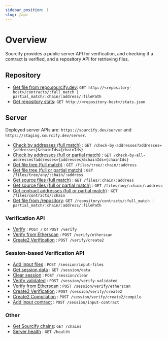 ```yaml
---
sidebar_position: 1
slug: /api
---
```


# Overview

Sourcify provides a public server API for verification, and checking if a contract is verified, and a repository API for retrieving files.

## Repository

- [Get file from repo.sourcify.dev](/docs/api/repository/get-file-repository): `GET http://<repository-host>/contracts/:full_match | partial_match/:chain/:address/:filePath`
- [Get repository stats](/docs/api/repository/stats): `GET http://<repository-host>/stats.json`

## Server

Deployed server APIs are: `https://sourcify.dev/server` and `https://staging.sourcify.dev/server`.

- [Check by addresses (full match)](/docs/api/server/check-by-addresses) : `GET /check-by-addresses?addresses={addresses}&chainIds={chainIds}`
- [Check by addresses (full or partial match)](/docs/api/server/check-all-by-addresses) : `GET /check-by-all-addresses?addresses={addresses}&chainIds={chainIds}`
- [Get file tree (full match)](/docs/api/server/get-file-tree-full) : `GET /files/tree/:chain/:address`
- [Get file tree (full or partial match)](/docs/api/server/get-file-tree-all) : `GET /files/tree/any/:chain/:address`
- [Get source files (full match)](/docs/api/server/get-source-files-full) : `GET /files/:chain/:address`
- [Get source files (full or partial match)](/docs/api/server/get-source-files-all) : `GET /files/any/:chain/:address`
- [Get contract addresses (full or partial match)](/docs/api/server/get-contract-addresses-all) : `GET /files/contracts/:chain`
- [Get file from /repository](/docs/api/repository/get-file-static): `GET /repository/contracts/:full_match | partial_match/:chain/:address/:filePath`

### Verification API

- [Verify](/docs/api/server/verify) : `POST /` or `POST /verify`
- [Verify from Etherscan](/docs/api/server/verify/etherscan) : `POST /verify/etherscan`
- [Create2 Verification](/docs/api/server/verify/create2) : `POST /verify/create2`

### Session-based Verification API


<V2Note />

- [Add input files](/docs/api/server/session/add-input-files) : `POST /session/input-files`
- [Get session data](/docs/api/server/session/get-session-data) : `GET /session/data`
- [Clear session](/docs/api/server/session/session/clear) : `POST /session/clear`
- [Verify validated](/docs/api/server/session/verify-validated) : `POST /session/verify-validated`
- [Verify from Etherscan](/docs/api/server/session/verify/etherscan) : `POST /session/verify/etherscan`
- [Create2 Verification](/docs/api/server/session/verify/create2) : `POST /session/verify/create2`
- [Create2 Compilation](/docs/api/server/session/verify/create2/compile) : `POST /session/verify/create2/compile`
- [Add input contract](/docs/api/server/session/add-input-contract) : `POST /session/input-contract`

### Other

- [Get Sourcify chains](/docs/api/chains): `GET /chains`
- [Server health](/docs/API/health) : `GET /health`
